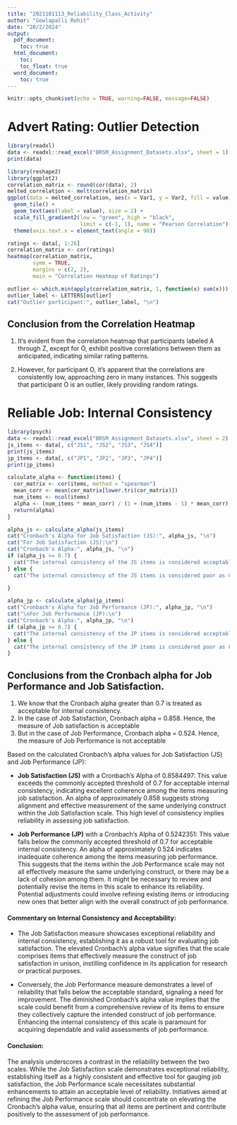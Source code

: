 ```yaml
---
title: "2021101113_Reliability_Class_Activity"
author: "Gowlapalli Rohit"
date: "20/2/2024"
output:
  pdf_document:
    toc: true
  html_document: 
    toc:  
    toc_float: true 
  word_document:
    toc: true
---
```

```r
knitr::opts_chunk$set(echo = TRUE, warning=FALSE, message=FALSE)
```
# Advert Rating: Outlier Detection

```r
library(readxl)
data <- readxl::read_excel("BRSM_Assignment_Datasets.xlsx", sheet = 1)
print(data)
```

```r
library(reshape2)
library(ggplot2)
correlation_matrix <- round(cor(data), 2)
melted_correlation <- melt(correlation_matrix)
ggplot(data = melted_correlation, aes(x = Var1, y = Var2, fill = value)) +
  geom_tile() +
  geom_text(aes(label = value), size = 2) +
  scale_fill_gradient2(low = "green", high = "black",
                       limit = c(-1, 1), name = "Pearson Correlation") +
  theme(axis.text.x = element_text(angle = 90))
```

```r
ratings <- data[, 1:26]
correlation_matrix <- cor(ratings)
heatmap(correlation_matrix, 
        symm = TRUE, 
        margins = c(2, 2),
        main = "Correlation Heatmap of Ratings")
```

```r
outlier <- which.min(apply(correlation_matrix, 1, function(x) sum(x)))
outlier_label <- LETTERS[outlier]
cat("Outlier participant:", outlier_label, "\n")
```
## Conclusion from the Correlation Heatmap

1. It's evident from the correlation heatmap that participants labeled A through Z, except for O, exhibit positive correlations between them as anticipated, indicating similar rating patterns.
   
2. However, for participant O, it's apparent that the correlations are consistently low, approaching zero in many instances. This suggests that participant O is an outlier, likely providing random ratings.


# Reliable Job: Internal Consistency

```r
library(psych)
data <- readxl::read_excel("BRSM_Assignment_Datasets.xlsx", sheet = 2)
js_items <- data[, c("JS1", "JS2", "JS3", "JS4")]
print(js_items)
jp_items <- data[, c("JP1", "JP2", "JP3", "JP4")]
print(jp_items)
```

```r
calculate_alpha <- function(items) {
  cor_matrix <- cor(items, method = "spearman")
  mean_corr <- mean(cor_matrix[lower.tri(cor_matrix)])
  num_items <- ncol(items)
  alpha <- (num_items * mean_corr) / (1 + (num_items - 1) * mean_corr)
  return(alpha)
}
```

```r
alpha_js <- calculate_alpha(js_items)
cat("Cronbach's Alpha for Job Satisfaction (JS):", alpha_js, "\n")
cat("For Job Satisfaction (JS):\n")
cat("Cronbach's Alpha:", alpha_js, "\n")
if (alpha_js >= 0.7) {
  cat("The internal consistency of the JS items is considered acceptable as Cronbach's Alpha is above 0.7.\n")
} else {
  cat("The internal consistency of the JS items is considered poor as Cronbach's Alpha is below 0.7.\n")

}
```

```r
alpha_jp <- calculate_alpha(jp_items)
cat("Cronbach's Alpha for Job Performance (JP):", alpha_jp, "\n")
cat("\nFor Job Performance (JP):\n")
cat("Cronbach's Alpha:", alpha_jp, "\n")
if (alpha_jp >= 0.7) {
  cat("The internal consistency of the JP items is considered acceptable as Cronbach's Alpha is above 0.7.\n")
} else {
  cat("The internal consistency of the JP items is considered poor as Cronbach's Alpha is below 0.7.\n")
}

```
## Conclusions from the Cronbach alpha for Job Performance and Job Satisfaction.
1. We know that the Cronbach alpha greater than 0.7 is treated as acceptable for internal consistency.
2. In the case of Job Satisfaction, Cronbach alpha = 0.858. Hence, the measure of Job satisfaction is acceptable
3. But in the case of Job Performance, Cronbach alpha = 0.524. Hence, the measure of Job Performance is not acceptable

Based on the calculated Cronbach’s alpha values for Job Satisfaction (JS) and Job Performance (JP):

- **Job Satisfaction (JS)** with a Cronbach’s Alpha of 0.8584497: This value exceeds the commonly accepted threshold of 0.7 for acceptable internal consistency, indicating excellent coherence among the items measuring job satisfaction. An alpha of approximately 0.858 suggests strong alignment and effective measurement of the same underlying construct within the Job Satisfaction scale. This high level of consistency implies reliability in assessing job satisfaction.

- **Job Performance (JP)** with a Cronbach’s Alpha of 0.5242351: This value falls below the commonly accepted threshold of 0.7 for acceptable internal consistency. An alpha of approximately 0.524 indicates inadequate coherence among the items measuring job performance. This suggests that the items within the Job Performance scale may not all effectively measure the same underlying construct, or there may be a lack of cohesion among them. It might be necessary to review and potentially revise the items in this scale to enhance its reliability. Potential adjustments could involve refining existing items or introducing new ones that better align with the overall construct of job performance.

#### Commentary on Internal Consistency and Acceptability:

- The Job Satisfaction measure showcases exceptional reliability and internal consistency, establishing it as a robust tool for evaluating job satisfaction. The elevated Cronbach’s alpha value signifies that the scale comprises items that effectively measure the construct of job satisfaction in unison, instilling confidence in its application for research or practical purposes.

- Conversely, the Job Performance measure demonstrates a level of reliability that falls below the acceptable standard, signaling a need for improvement. The diminished Cronbach’s alpha value implies that the scale could benefit from a comprehensive review of its items to ensure they collectively capture the intended construct of job performance. Enhancing the internal consistency of this scale is paramount for acquiring dependable and valid assessments of job performance.

#### Conclusion:

The analysis underscores a contrast in the reliability between the two scales. While the Job Satisfaction scale demonstrates exceptional reliability, establishing itself as a highly consistent and effective tool for gauging job satisfaction, the Job Performance scale necessitates substantial enhancements to attain an acceptable level of reliability. Initiatives aimed at refining the Job Performance scale should concentrate on elevating the Cronbach’s alpha value, ensuring that all items are pertinent and contribute positively to the assessment of job performance.

